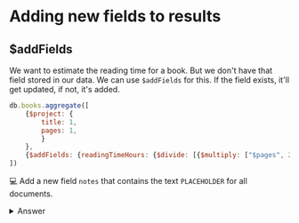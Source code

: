 # Adding new fields to results

## $addFields

We want to estimate the reading time for a book. But we don't have that field stored in our data. We can use `$addFields` for this. If the field exists, it'll get updated, if not, it's added.

```js
db.books.aggregate([
    {$project: {
        title: 1,
        pages: 1,
        }
    },
    {$addFields: {readingTimeHours: {$divide: [{$multiply: ["$pages", 2]}, 60]}}},
])
```

💻 Add a new field `notes` that contains the text `PLACEHOLDER` for all documents.

<details>
<summary>Answer</summary>
<div>

```js
db.books.aggregate([
    {$project: {
        title: 1,
        pages: 1,
        
    }
    
    },

    {$addFields: {notes: "PLACEHOLDER"}}
])
```

</div>
</details>